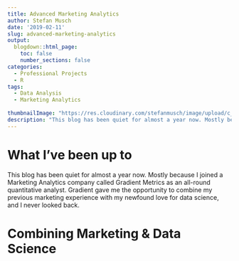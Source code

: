 ```yaml
---
title: Advanced Marketing Analytics
author: Stefan Musch
date: '2019-02-11'
slug: advanced-marketing-analytics
output:
  blogdown::html_page:
    toc: false
    number_sections: false
categories:
  - Professional Projects
  - R
tags:
  - Data Analysis
  - Marketing Analytics
  
thumbnailImage: "https://res.cloudinary.com/stefanmusch/image/upload/c_lpad,h_342,w_322/v1549877864/thumbnail/MktResearch_2.png"
description: "This blog has been quiet for almost a year now. Mostly because I joined a Marketing Analytics company called Gradient Metrics as an all-round quantitative analyst. Gradient gave me the opportunity to combine my previous marketing experience with my newfound love for data science, and I never looked back."
---
```


# What I've been up to

This blog has been quiet for almost a year now. Mostly because I joined a Marketing Analytics company called Gradient Metrics as an all-round quantitative analyst. Gradient gave me the opportunity to combine my previous marketing experience with my newfound love for data science, and I never looked back.

# Combining Marketing & Data Science

